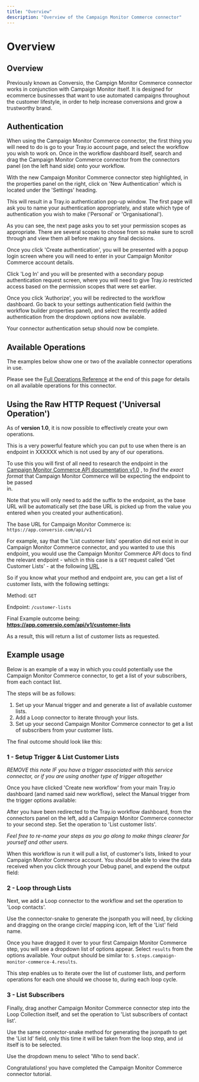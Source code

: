 ```yaml
---
title: "Overview"
description: "Overview of the Campaign Monitor Commerce connector"
---
```


# Overview

## Overview

Previously known as Conversio, the Campign Monitor Commerce connector works in conjunction with Campaign Monitor itself. It is designed for ecommerce businesses that want to use automated campaigns throughout the customer lifestyle, in order to help increase conversions and grow a trustworthy brand.

## Authentication

When using the Campaign Monitor Commerce connector, the first thing you will need to do is go to your Tray.io account page, and select the workflow you wish to work on. Once in the workflow dashboard itself, search and drag the Campaign Monitor Commerce connector from the connectors panel (on the left hand side) onto your workflow.

With the new Campaign Monitor Commerce connector step highlighted, in the properties panel on the right, click on 'New Authentication' which is located under the 'Settings' heading.

This will result in a Tray.io authentication pop-up window. The first page will ask you to name your authentication appropriately, and state which type of authentication you wish to make ('Personal' or 'Organisational').

As you can see, the next page asks you to set your permission scopes as appropriate. There are several scopes to choose from so make sure to scroll through and view them all before making any final decisions.

Once you click 'Create authentication', you will be presented with a popup login screen where you will need to enter in your Campaign Monitor Commerce account details.

Click 'Log In' and you will be presented with a secondary popup authentication request screen, where you will need to give Tray.io restricted access based on the permission scopes that were set earlier.

Once you click 'Authorize', you will be redirected to the workflow dashboard. Go back to your settings authentication field (within the workflow builder properties panel), and select the recently added authentication from the dropdown options now available.

Your connector authentication setup should now be complete.

## Available Operations

The examples below show one or two of the available connector operations in use.

Please see the [Full Operations Reference](#operationsFull) at the end of this page for details on all available operations for this connector.

## Using the Raw HTTP Request ('Universal Operation')

As of **version 1.0**, it is now possible to effectively create your own operations.

This is a very powerful feature which you can put to use when there is an endpoint in XXXXXX which is not used by any of our operations.

To use this you will first of all need to research the endpoint in the [ Campaign Monitor Commerce API documentation v1.0](http://api-docs.conversio.com/#authentication) , to *find the exact format* that Campaign Monitor Commerce will be expecting the endpoint to be passed<br/>in.

Note that you will only need to add the suffix to the endpoint, as the base URL will be automatically set (the base URL is picked up from the value you entered when you created your authentication).

The base URL for Campaign Monitor Commerce is: `https://app.conversio.com/api/v1`

For example, say that the 'List customer lists' operation did not exist in our Campaign Monitor Commerce connector, and you wanted to use this endpoint, you would use the Campaign Monitor Commerce API docs to find the relevant endpoint - which in this case is a `GET` request called 'Get Customer Lists' - at the following [ URL](http://api-docs.conversio.com/#get-customer-lists) .

So if you know what your method and endpoint are, you can get a list of customer lists, with the following settings:

Method: `GET`

Endpoint: `/customer-lists`

Final Example outcome being: **https://app.conversio.com/api/v1/customer-lists**

As a result, this will return a list of customer lists as requested.

## Example usage

Below is an example of a way in which you could potentially use the Campaign Monitor Commerce connector, to get a list of your subscribers, from each contact list.

The steps will be as follows:

1. Set up your Manual trigger and and generate a list of available customer lists.
2. Add a Loop connector to iterate through your lists.
3. Set up your second Campaign Monitor Commerce connector to get a list of subscribers from your customer lists.

The final outcome should look like this:

### 1 - Setup Trigger & List Customer Lists

*REMOVE this note  IF  you have a trigger associated with this service connector, or if you are using another type of trigger altogether*

Once you have clicked 'Create new workflow' from your main Tray.io dashboard (and named said new workflow), select the Manual trigger from the trigger options available:

After you have been redirected to the Tray.io workflow dashboard, from the connectors panel on the left, add a Campaign Monitor Commerce connector to your second step. Set the operation to 'List customer lists'.

*Feel free to re-name your steps as you go along to make things clearer for yourself and other users.*

When this workflow is run it will pull a list, of customer's lists, linked to your Campaign Monitor Commerce account. You should be able to view the data received when you click through your Debug panel, and expend the output field:

### 2 - Loop through Lists

Next, we add a Loop connector to the workflow and set the operation to 'Loop contacts'.

Use the connector-snake to generate the jsonpath you will need, by clicking and dragging on the orange circle/ mapping icon, left of the 'List' field name.

Once you have dragged it over to your first Campaign Monitor Commerce step, you will see a dropdown list of options appear. Select `results` from the options available. Your output should be similar to: `$.steps.campaign-monitor-commerce-4.results`.

This step enables us to iterate over the list of customer lists, and perform operations for each one should we choose to, during each loop cycle.

### 3 - List Subscribers

Finally, drag another Campaign Monitor Commerce connector step into the Loop Collection itself, and set the operation to 'List subscribers of contact list'.

Use the same connector-snake method for generating the jsonpath to get the 'List Id' field, only this time it will be taken from the loop step, and `id` itself is to be selected.

Use the dropdown menu to select 'Who to send back'.

Congratulations! you have completed the Campaign Monitor Commerce connector tutorial.
